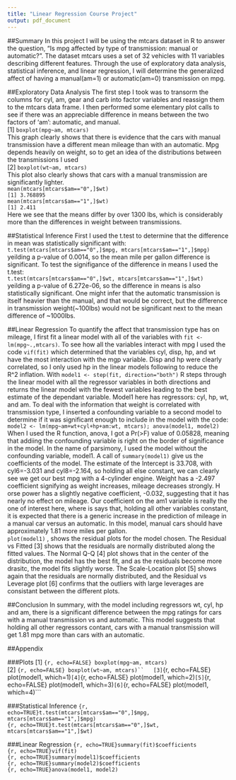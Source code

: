 ```yaml
---
title: "Linear Regression Course Project"
output: pdf_document
---
```


##Summary
In this project I will be using the mtcars dataset in R to answer the question, "Is mpg affected by type of transmission: manual or automatic?". The dataset mtcars uses a set of 32 vehicles with 11 variables describing different features. Through the use of exploratory data analysis, statistical inference, and linear regression, I will determine the generalized affect of having a manual(am=1) or automatic(am=0) transmission on mpg. 

##Exploratory Data Analysis
The first step I took was to transorm the columns for cyl, am, gear and carb into factor variables and reassign them to the mtcars data frame. I then performed some elementary plot calls to see if there was an appreciable difference in means between the two factors of 'am': automatic, and manual.  
[1] ```boxplot(mpg~am, mtcars)```  
This graph clearly shows that there is evidence that the cars with manual transmission have a different mean mileage than with an automatic. Mpg depends heavily on weight, so to get an idea of the distributions between the transmissions I used  
[2] ```boxplot(wt~am, mtcars)```  
This plot also clearly shows that cars with a manual transmission are significantly lighter.  
```mean(mtcars[mtcars$am=="0",]$wt)```  
```[1] 3.768895```  
```mean(mtcars[mtcars$am=="1",]$wt)```  
```[1] 2.411```  
Here we see that the means differ by over 1300 lbs, which is considerably more than the differences in weight between transmissions.

##Statistical Inference
First I used the t.test to determine that the difference in mean was statistically significant with:  
```t.test(mtcars[mtcars$am=="0",]$mpg, mtcars[mtcars$am=="1",]$mpg)```  
yeilding a p-value of 0.0014, so the mean mile per gallon difference is significant. To test the signifigance of the difference in means I used the t.test:  
```t.test(mtcars[mtcars$am=="0",]$wt, mtcars[mtcars$am=="1",]$wt)```  
yeilding a p-value of 6.272e-06, so the difference in means is also statistically significant. One might infer that the automatic transmission is itself heavier than the manual, and that would be correct, but the difference in transmission weight(~100lbs) would not be significant next to the mean difference of ~1000lbs. 


##Linear Regression
To quantify the affect that transmission type has on mileage, I first fit a linear model with all of the variables with `fit <- lm(mpg~.,mtcars)`. To see how all the variables interact with mpg I used the code `vif(fit)` which determined that the variables cyl, disp, hp, and wt have the most interaction with the mgp variable. Disp and hp were clearly correlated, so I only used hp in the linear models following to reduce the R^2 inflation. With `model1 <- step(fit, direction="both")` R steps through the linear model with all the regressor variables in both directions and returns the linear model with the fewest variables leading to the best estimate of the dependant variable. Model1 here has regressors: cyl, hp, wt, and am. To deal with the information that weight is correlated with transmission type, I inserted a confounding variable to a second model to determine if it was significant enough to include in the model with the code:  
```model2 <- lm(mpg~am+wt+cyl+hp+am:wt, mtcars); anova(model1, model2)```  
When I used the R function, anova, I got a Pr(>F) value of 0.05828, meaning that addiing the confounding variable is right on the border of significance in the model. In the name of parsimony, I used the model without the confounding variable, model1.
A call of `summary(model1)` give us the coefficients of the model. The estimate of the Intercept is 33.708, with cyl6=-3.031 and cyl8=-2.164, so holding all else constant, we can clearly see we get our best mpg with a 4-cylinder engine. Weight has a -2.497 coefficient signifying as weight increases, mileage decreases strongly. H
orse power has a slightly negative coefficient, -0.032, suggesting that it has nearly no effect on mileage. Our coefficient on the am1 variable is really the one of interest here, where is says that, holding all other variables constant, it is expected that there is a generic increase in the prediction of mileage in a manual car versus an automatic. In this model, manual cars should have approximately 1.81 more miles per gallon.  
`plot(model1)` , shows the residual plots for the model chosen. The Residual vs Fitted [3] shows that the residuals are normally distributed along the fitted values. The Normal Q-Q [4] plot shows that in the center of the distribution, the model has the best fit, and as the residuals become more drasitc, the model fits slightly worse. The Scale-Location plot [5] shows again that the residuals are normally distributed, and the Residual vs Leverage plot [6] confirms that the outliers with large leverages are consistant between the different plots.

##Conclusion
In summary, with the model including regressors wt, cyl, hp and am, there is a significant difference between the mpg ratings for cars with a manual transmission vs and automatic. This model suggests that holding all other regressors contant, cars with a manual transmission will get 1.81 mpg more than cars with an automatic.


##Appendix

###Plots
[1] ```{r, echo=FALSE} boxplot(mpg~am, mtcars)```  
[2] ```{r, echo=FALSE} boxplot(wt~am, mtcars)``  
[3] ```{r, echo=FALSE} plot(model1, which=1)```  
[4] ```{r, echo=FALSE} plot(model1, which=2)```  
[5] ```{r, echo=FALSE} plot(model1, which=3)```  
[6] ```{r, echo=FALSE} plot(model1, which=4)```  

###Statistical Inference
```{r, echo=TRUE}t.test(mtcars[mtcars$am=="0",]$mpg, mtcars[mtcars$am=="1",]$mpg)```  
```{r, echo=TRUE}t.test(mtcars[mtcars$am=="0",]$wt, mtcars[mtcars$am=="1",]$wt)```  

###Linear Regression
```{r, echo=TRUE}summary(fit)$coefficients```  
```{r, echo=TRUE}vif(fit)```  
```{r, echo=TRUE}summary(model1)$coefficients```  
```{r, echo=TRUE}summary(model2)$coefficients```  
```{r, echo=TRUE}anova(model1, model2)```  